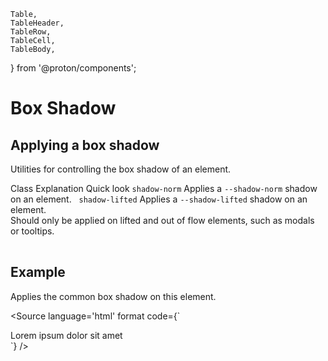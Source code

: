     Table,
    TableHeader,
    TableRow,
    TableCell,
    TableBody,
} from '@proton/components';

<Meta title={getTitle(__filename)} />

# Box Shadow

## Applying a box shadow

Utilities for controlling the box shadow of an element.

<Table className="color-norm">
    <TableHeader>
        <TableRow>
            <TableCell type="header">
                Class
            </TableCell>
            <TableCell type="header" className="w50">
                Explanation
            </TableCell>
            <TableCell type="header" className="text-right">
                Quick look
            </TableCell>
        </TableRow>
    </TableHeader>
    <TableBody>
        <TableRow>
            <TableCell>
                <code>shadow-norm</code>
            </TableCell>
            <TableCell>
                Applies a <code>--shadow-norm</code> shadow on an element.
            </TableCell>
            <TableCell className="text-right">
                <span className="inline-block shadow-norm w3e">&nbsp;</span>
            </TableCell>
        </TableRow>
        <TableRow>
            <TableCell>
                <code>shadow-lifted</code>
            </TableCell>
            <TableCell>
                Applies a <code>--shadow-lifted</code> shadow on an element.<br/>
                Should only be applied on lifted and out of flow elements, such as modals or tooltips.
            </TableCell>
            <TableCell className="text-right">
                <span className="inline-block shadow-lifted w3e">&nbsp;</span>
            </TableCell>
        </TableRow>
    </TableBody>
</Table>

## Example

Applies the common box shadow on this element.

<Source
    language='html'
    format
    code={`
<div className="shadow-norm">Lorem ipsum dolor sit amet</div>
`}
/>
